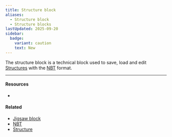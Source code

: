 ```yaml
---
title: Structure block
aliases:
  - Structure block
  - Structure blocks
lastUpdated: 2025-09-20
sidebar:
  badge:
    variant: caution
    text: New
---
```



The structure block is a technical block used to save, load and edit [Structures](/structure) with the [NBT](/nbt) format.

---

#### Resources

- <Wiki src="https://minecraft.wiki/w/Structure_Block" />

#### Related

- [Jigsaw block](/jigsaw)
- [NBT](/nbt)
- [Structure](/structure)